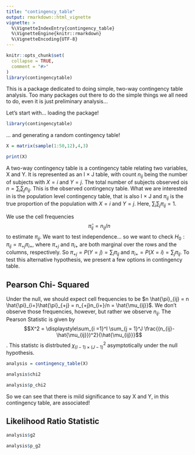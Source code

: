 ```yaml
---
title: "contingency_table"
output: rmarkdown::html_vignette
vignette: >
  %\VignetteIndexEntry{contingency_table}
  %\VignetteEngine{knitr::rmarkdown}
  %\VignetteEncoding{UTF-8}
---
```

```r
knitr::opts_chunk$set(
  collapse = TRUE,
  comment = "#>"
)
library(contingencytable)
```


This is a package dedicated to doing simple, two-way contingency table analysis. Too many packages out there to do the simple things we all need to do, even it is just preliminary analysis...

Let's start with... loading the package! 

```r
library(contingencytable)
```
... and generating a random contingency table!

```r
X = matrix(sample(1:50,12),4,3)

print(X)
```

A two-way contingency table is a contingency table relating two variables, X and Y. It is represented as an I $\times$ J table, with count $n_{ij}$ being the number of subjects with $X = i$ and $Y = j$. The total number of subjects observed ois $n = \sum_i \sum_j n_{ij}$. This is the observed contingency table. What we are interested in is the population level contingency table, that is also I $\times$ J and $\pi_{ij}$ is the true proportion of the population with $X = i$ and $Y = j$. Here,   $\sum_i \sum_j \pi_{ij} = 1$. 

We use the cell frequencies $$\hat{\pi}_{ij} = n_{ij}/n$$ to estimate $\pi_{ij}$. We want to test independence... so we want to check $H_0 : \pi_{ij} = \pi_{+j}\pi_{i+}$, where $\pi_{+j}$ and $\pi_{i+}$ are both marginal over the rows and the columns, respectively. So $\pi_{+j} = P(Y = j) = \sum_i \pi_{ij}$ and $\pi_{i+} = P(X = i) = \sum_j \pi_{ij}$. To test this alternative hypothesis, we present a few options in contingency table. 

## Pearson Chi- Squared

Under the null, we should expect cell frequencies to be $n \hat{\pi}_{ij} = n \hat{\pi}_{i+}\hat{\pi}_{+j} = n_{+j}n_{i+}/n = \hat{\mu_{ij}}$. We don't observe those frequencies, however, but rather we observe $n_{ij}$. The Pearson Statistic is given by $$X^2 = \displaystyle\sum_{i =1}^I \sum_{j = 1}^J \frac{(n_{ij}-\hat{\mu_{ij}})^2}{\hat{\mu_{ij}}}$$. This statistc is distrbuted $\chi ^2_{(I-1)\times(J-1)}$ asymptotically under the null hypothesis. 

```r
analysis = contingency_table(X)

analysis$chi2

analysis$p_chi2

```

So we can see that there is mild significance to say X and Y, in this contingency table, are associated! 

## Likelihood Ratio Statistic 

```r
analysis$g2

analysis$p_g2
```
